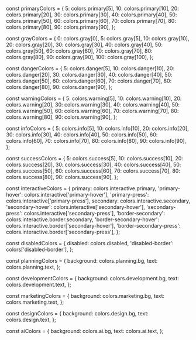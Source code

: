 
const primaryColors = {
  5: colors.primary[5],
  10: colors.primary[10],
  20: colors.primary[20],
  30: colors.primary[30],
  40: colors.primary[40],
  50: colors.primary[50],
  60: colors.primary[60],
  70: colors.primary[70],
  80: colors.primary[80],
  90: colors.primary[90],
};

const grayColors = {
  0: colors.gray[0],
  5: colors.gray[5],
  10: colors.gray[10],
  20: colors.gray[20],
  30: colors.gray[30],
  40: colors.gray[40],
  50: colors.gray[50],
  60: colors.gray[60],
  70: colors.gray[70],
  80: colors.gray[80],
  90: colors.gray[90],
  100: colors.gray[100],
};

const dangerColors = {
  5: colors.danger[5],
  10: colors.danger[10],
  20: colors.danger[20],
  30: colors.danger[30],
  40: colors.danger[40],
  50: colors.danger[50],
  60: colors.danger[60],
  70: colors.danger[70],
  80: colors.danger[80],
  90: colors.danger[90],
};

const warningColors = {
  5: colors.warning[5],
  10: colors.warning[10],
  20: colors.warning[20],
  30: colors.warning[30],
  40: colors.warning[40],
  50: colors.warning[50],
  60: colors.warning[60],
  70: colors.warning[70],
  80: colors.warning[80],
  90: colors.warning[90],
};

const infoColors = {
  5: colors.info[5],
  10: colors.info[10],
  20: colors.info[20],
  30: colors.info[30],
  40: colors.info[40],
  50: colors.info[50],
  60: colors.info[60],
  70: colors.info[70],
  80: colors.info[80],
  90: colors.info[90],
};

const successColors = {
  5: colors.success[5],
  10: colors.success[10],
  20: colors.success[20],
  30: colors.success[30],
  40: colors.success[40],
  50: colors.success[50],
  60: colors.success[60],
  70: colors.success[70],
  80: colors.success[80],
  90: colors.success[90],
};

const interactiveColors = {
  primary: colors.interactive.primary,
  'primary-hover': colors.interactive['primary-hover'],
  'primary-press': colors.interactive['primary-press'],
  secondary: colors.interactive.secondary,
  'secondary-hover': colors.interactive['secondary-hover'],
  'secondary-press': colors.interactive['secondary-press'],
  'border-secondary': colors.interactive.border.secondary,
  'border-secondary-hover': colors.interactive.border['secondary-hover'],
  'border-secondary-press': colors.interactive.border['secondary-press'],
};

const disabledColors = {
  disabled: colors.disabled,
  'disabled-border': colors['disabled-border'],
};

const planningColors = {
  background: colors.planning.bg,
  text: colors.planning.text,
};

const developmentColors = {
  background: colors.development.bg,
  text: colors.development.text,
};

const marketingColors = {
  background: colors.marketing.bg,
  text: colors.marketing.text,
};

const designColors = {
  background: colors.design.bg,
  text: colors.design.text,
};

const aiColors = {
  background: colors.ai.bg,
  text: colors.ai.text,
};

<Meta title="foundations/Colors" />

<ColorPalette>
  <ColorItem title="PRIMARY" subtitle="emerald" colors={primaryColors} />
  <ColorItem title="GRAY" subtitle="gray" colors={grayColors} />
  <ColorItem title="DANGER" subtitle="system/red" colors={dangerColors} />
  <ColorItem title="WARNING" subtitle="system/yellow" colors={warningColors} />
  <ColorItem title="INFO" subtitle="system/blue" colors={infoColors} />
  <ColorItem title="SUCCESS" subtitle="system/lime" colors={successColors} />
  <ColorItem title="INTERACTIVE" colors={interactiveColors} />
  <ColorItem title="DISABLED" colors={disabledColors} />
  <ColorItem title="PLANNING" subtitle="jobchip/planning" colors={planningColors} />
  <ColorItem title="DEVELOPMENT" subtitle="jobchip/development" colors={developmentColors} />
  <ColorItem title="MARKETING" subtitle="jobchip/marketing" colors={marketingColors} />
  <ColorItem title="DESIGN" subtitle="jobchip/design" colors={designColors} />
  <ColorItem title="AI" subtitle="jobchip/ai" colors={aiColors} />
</ColorPalette>